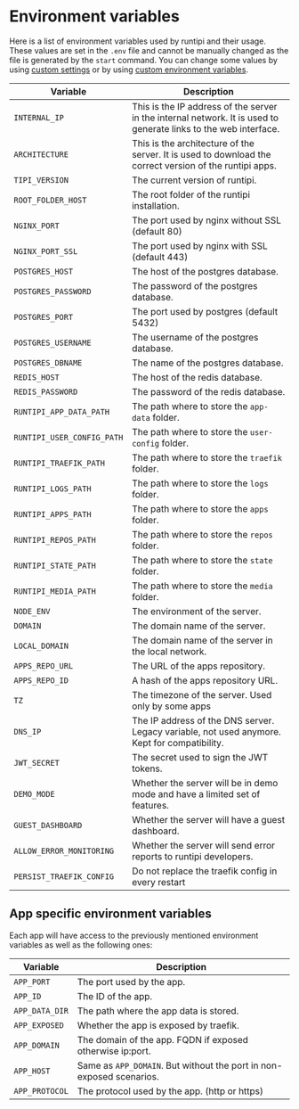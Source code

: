 # Environment variables

Here is a list of environment variables used by runtipi and their usage. These values are set in the `.env` file and cannot be manually changed as the file is generated by the `start` command.
You can change some values by using [custom settings](/docs/getting-started/custom-settings) or by using [custom environment variables](/docs/getting-started/custom-environment-variables).

| Variable                   | Description                                                                                                      |
| -------------------------- | ---------------------------------------------------------------------------------------------------------------- |
| `INTERNAL_IP`              | This is the IP address of the server in the internal network. It is used to generate links to the web interface. |
| `ARCHITECTURE`             | This is the architecture of the server. It is used to download the correct version of the runtipi apps.          |
| `TIPI_VERSION`             | The current version of runtipi.                                                                                  |
| `ROOT_FOLDER_HOST`         | The root folder of the runtipi installation.                                                                     |
| `NGINX_PORT`               | The port used by nginx without SSL (default 80)                                                                  |
| `NGINX_PORT_SSL`           | The port used by nginx with SSL (default 443)                                                                    |
| `POSTGRES_HOST`            | The host of the postgres database.                                                                               |
| `POSTGRES_PASSWORD`        | The password of the postgres database.                                                                           |
| `POSTGRES_PORT`            | The port used by postgres (default 5432)                                                                         |
| `POSTGRES_USERNAME`        | The username of the postgres database.                                                                           |
| `POSTGRES_DBNAME`          | The name of the postgres database.                                                                               |
| `REDIS_HOST`               | The host of the redis database.                                                                                  |
| `REDIS_PASSWORD`           | The password of the redis database.                                                                              |
| `RUNTIPI_APP_DATA_PATH`    | The path where to store the `app-data` folder.                                                                   |
| `RUNTIPI_USER_CONFIG_PATH` | The path where to store the `user-config` folder.                                                                |
| `RUNTIPI_TRAEFIK_PATH`     | The path where to store the `traefik` folder.                                                                    |
| `RUNTIPI_LOGS_PATH`        | The path where to store the `logs` folder.                                                                       |
| `RUNTIPI_APPS_PATH`        | The path where to store the `apps` folder.                                                                       |
| `RUNTIPI_REPOS_PATH`       | The path where to store the `repos` folder.                                                                      |
| `RUNTIPI_STATE_PATH`       | The path where to store the `state` folder.                                                                      |
| `RUNTIPI_MEDIA_PATH`       | The path where to store the `media` folder.                                                                      |
| `NODE_ENV`                 | The environment of the server.                                                                                   |
| `DOMAIN`                   | The domain name of the server.                                                                                   |
| `LOCAL_DOMAIN`             | The domain name of the server in the local network.                                                              |
| `APPS_REPO_URL`            | The URL of the apps repository.                                                                                  |
| `APPS_REPO_ID`             | A hash of the apps repository URL.                                                                               |
| `TZ`                       | The timezone of the server. Used only by some apps                                                               |
| `DNS_IP`                   | The IP address of the DNS server. Legacy variable, not used anymore. Kept for compatibility.                     |
| `JWT_SECRET`               | The secret used to sign the JWT tokens.                                                                          |
| `DEMO_MODE`                | Whether the server will be in demo mode and have a limited set of features.                                      |
| `GUEST_DASHBOARD`          | Whether the server will have a guest dashboard.                                                                  |
| `ALLOW_ERROR_MONITORING`   | Whether the server will send error reports to runtipi developers.                                                |
| `PERSIST_TRAEFIK_CONFIG`   | Do not replace the traefik config in every restart                                                               |

## App specific environment variables

Each app will have access to the previously mentioned environment variables as well as the following ones:

| Variable       | Description                                                          |
| -------------- | -------------------------------------------------------------------- |
| `APP_PORT`     | The port used by the app.                                            |
| `APP_ID`       | The ID of the app.                                                   |
| `APP_DATA_DIR` | The path where the app data is stored.                               |
| `APP_EXPOSED`  | Whether the app is exposed by traefik.                               |
| `APP_DOMAIN`   | The domain of the app. FQDN if exposed otherwise ip:port.            |
| `APP_HOST`     | Same as `APP_DOMAIN`. But without the port in non-exposed scenarios. |
| `APP_PROTOCOL` | The protocol used by the app. (http or https)                        |
